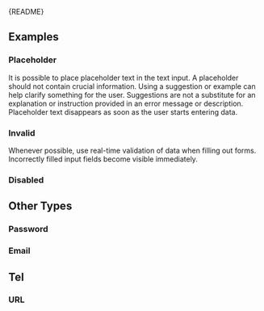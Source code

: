 
<Meta of={TextInputStories} />

<Markdown>{README}</Markdown>

<Primary />

<Controls />

## Examples

### Placeholder

It is possible to place placeholder text in the text input.
A placeholder should not contain crucial information.
Using a suggestion or example can help clarify something for the user.
Suggestions are not a substitute for an explanation or instruction provided in an error message or description.
Placeholder text disappears as soon as the user starts entering data.

<Canvas of={TextInputStories.Placeholder} />

### Invalid

Whenever possible, use real-time validation of data when filling out forms.
Incorrectly filled input fields become visible immediately.

<Canvas of={TextInputStories.Invalid} />

### Disabled

<Canvas of={TextInputStories.Disabled} />

## Other Types

### Password

<Canvas of={TextInputStories.Password} />

### Email

<Canvas of={TextInputStories.Email} />

## Tel

<Canvas of={TextInputStories.Tel} />

### URL

<Canvas of={TextInputStories.Url} />
